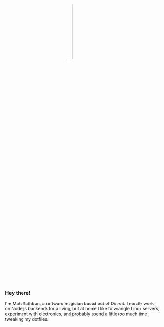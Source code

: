 <img src="me.jpeg" alt="Me" style="display:block; margin-left:auto; margin-right:auto; width:25%; object-fit:cover; border-radius:50%;"/>

### Hey there!

I'm Matt Rathbun, a software magician based out of Detroit. I mostly work on Node.js backends for a living, but at home I like to wrangle Linux servers, experiment with electronics, and probably spend a little _too_ much time tweaking my dotfiles.

